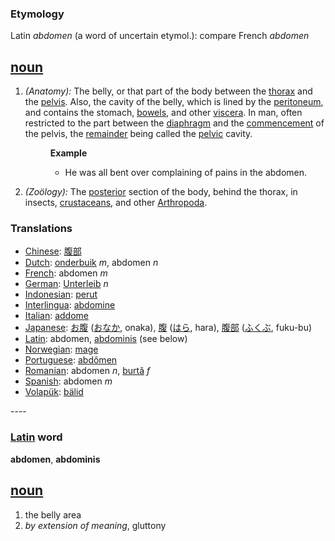 ===Etymology===
Latin ''abdomen'' (a word of uncertain etymol.): compare French ''abdomen''

== [[noun]] ==
#''(Anatomy):'' The belly, or that part of the body between the [[thorax]] and the [[pelvis]]. Also, the cavity of the belly, which is lined by the [[peritoneum]], and contains the stomach, [[bowels]], and other [[viscera]]. In man, often restricted to the part between the [[diaphragm]] and the [[commencement]] of the pelvis, the [[remainder]] being called the [[pelvic]] cavity.
#:'''Example'''
#:*He was all bent over complaining of pains in the abdomen.
#''(Zoölogy):'' The [[posterior]] section of the body, behind the thorax, in insects, [[crustaceans]], and other [[Arthropoda]].

=== Translations ===
*[[Chinese]]: [[腹部]]
*[[Dutch]]: [[onderbuik]] ''m'', abdomen ''n''
*[[French]]: abdomen ''m''
*[[German]]: [[Unterleib]] ''n''
*[[Indonesian]]: [[perut]]
*[[Interlingua]]: [[abdomine]]
*[[Italian]]: [[addome]]
*[[Japanese]]: [[お腹]] ([[おなか]], onaka), [[腹]] ([[はら]], hara),  [[腹部]] ([[ふくぶ]], fuku-bu)
*[[Latin]]: abdomen, [[abdominis]] (see below)
*[[Norwegian]]: [[mage]]
*[[Portuguese]]: [[abdômen]]
*[[Romanian]]: abdomen ''n'', [[burtă]] ''f''
*[[Spanish]]: abdomen ''m''
*[[Volapük]]: [[bälid]]

---- 

=== [[Latin]] word ===
'''abdomen''', '''abdominis'''
== [[noun]] ==
#the belly area
#''by extension of meaning'', gluttony